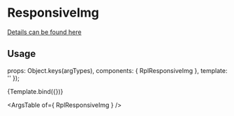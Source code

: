 
<Meta title="Atoms/ResponsiveImg" />

# ResponsiveImg
[Details can be found here](https://www.npmjs.com/package/@dpc-sdp/ripple-responsive-img)

## Usage
  props: Object.keys(argTypes),
  components: { RplResponsiveImg },
  template: '<rpl-responsive-img :src="src" :alt="alt" :focalPoint="focalPoint" :srcSet="srcSet" :sizes="sizes" :height="height" :width="width" :fit="fit" />'
});

<Canvas>
  <Story
    name="ResponsiveImg"
    args={{
      src: 'https://images.unsplash.com/photo-1591302418462-eb55463b49d6',
      focalPoint: { x:0, y:0},
      srcSet: [
        { size: 'xs', height: 300, width: 575 },
        { size: 's', height: 600, width: 768 },
        { size: 'm', height: 600, width: 992 },
        { size: 'xxl', height: 600, width: 1600 }
      ],
      sizes: '100vw',
      alt: '',
      height: 300,
      width: 575,
      fit: 'cover'
    }}
  >
    {Template.bind({})}
  </Story>
</Canvas>

<ArgsTable of={ RplResponsiveImg } />

